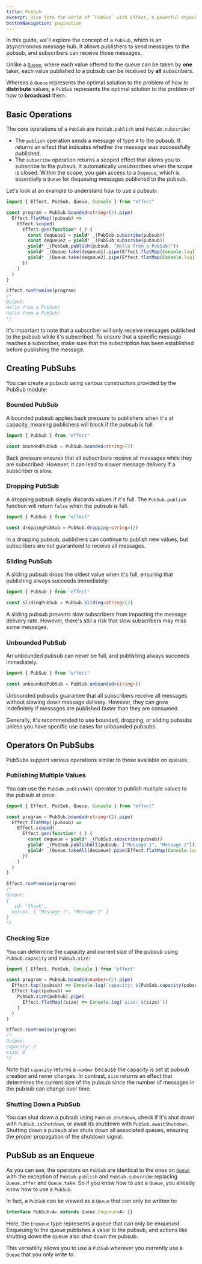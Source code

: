 ```yaml
---
title: PubSub
excerpt: Dive into the world of `PubSub` with Effect, a powerful asynchronous message hub that facilitates seamless communication between publishers and subscribers. Learn the core operations, explore different types of pubsubs, and discover the optimal scenarios for their use. Understand the versatile operators available on pubsubs, from publishing multiple values to checking size and gracefully shutting down. Gain insights into the unique qualities that set pubsubs apart and their equivalence to queues in various scenarios. Elevate your understanding of `PubSub` to enhance your asynchronous workflows.
bottomNavigation: pagination
---
```


In this guide, we'll explore the concept of a `PubSub`, which is an asynchronous message hub. It allows publishers to send messages to the pubsub, and subscribers can receive those messages.

Unlike a [`Queue`](queue), where each value offered to the queue can be taken by **one** taker, each value published to a pubsub can be received by **all** subscribers.

Whereas a `Queue` represents the optimal solution to the problem of how to **distribute** values, a `PubSub` represents the optimal solution to the problem of how to **broadcast** them.

## Basic Operations

The core operations of a `PubSub` are `PubSub.publish` and `PubSub.subscribe`:

- The `publish` operation sends a message of type `A` to the pubsub. It returns an effect that indicates whether the message was successfully published.
- The `subscribe` operation returns a scoped effect that allows you to subscribe to the pubsub. It automatically unsubscribes when the scope is closed. Within the scope, you gain access to a `Dequeue`, which is essentially a `Queue` for dequeuing messages published to the pubsub.

Let's look at an example to understand how to use a pubsub:

```ts twoslash
import { Effect, PubSub, Queue, Console } from "effect"

const program = PubSub.bounded<string>(2).pipe(
  Effect.flatMap((pubsub) =>
    Effect.scoped(
      Effect.gen(function* (_) {
        const dequeue1 = yield* _(PubSub.subscribe(pubsub))
        const dequeue2 = yield* _(PubSub.subscribe(pubsub))
        yield* _(PubSub.publish(pubsub, "Hello from a PubSub!"))
        yield* _(Queue.take(dequeue1).pipe(Effect.flatMap(Console.log)))
        yield* _(Queue.take(dequeue2).pipe(Effect.flatMap(Console.log)))
      })
    )
  )
)

Effect.runPromise(program)
/*
Output:
Hello from a PubSub!
Hello from a PubSub!
*/
```

It's important to note that a subscriber will only receive messages published to the pubsub while it's subscribed. To ensure that a specific message reaches a subscriber, make sure that the subscription has been established before publishing the message.

## Creating PubSubs

You can create a pubsub using various constructors provided by the PubSub module:

### Bounded PubSub

A bounded pubsub applies back pressure to publishers when it's at capacity, meaning publishers will block if the pubsub is full.

```ts twoslash
import { PubSub } from "effect"

const boundedPubSub = PubSub.bounded<string>(2)
```

Back pressure ensures that all subscribers receive all messages while they are subscribed. However, it can lead to slower message delivery if a subscriber is slow.

### Dropping PubSub

A dropping pubsub simply discards values if it's full. The `PubSub.publish` function will return `false` when the pubsub is full.

```ts twoslash
import { PubSub } from "effect"

const droppingPubSub = PubSub.dropping<string>(2)
```

In a dropping pubsub, publishers can continue to publish new values, but subscribers are not guaranteed to receive all messages.

### Sliding PubSub

A sliding pubsub drops the oldest value when it's full, ensuring that publishing always succeeds immediately.

```ts twoslash
import { PubSub } from "effect"

const slidingPubSub = PubSub.sliding<string>(2)
```

A sliding pubsub prevents slow subscribers from impacting the message delivery rate. However, there's still a risk that slow subscribers may miss some messages.

### Unbounded PubSub

An unbounded pubsub can never be full, and publishing always succeeds immediately.

```ts twoslash
import { PubSub } from "effect"

const unboundedPubSub = PubSub.unbounded<string>()
```

Unbounded pubsubs guarantee that all subscribers receive all messages without slowing down message delivery. However, they can grow indefinitely if messages are published faster than they are consumed.

Generally, it's recommended to use bounded, dropping, or sliding pubsubs unless you have specific use cases for unbounded pubsubs.

## Operators On PubSubs

PubSubs support various operations similar to those available on queues.

### Publishing Multiple Values

You can use the `PubSub.publishAll` operator to publish multiple values to the pubsub at once:

```ts twoslash
import { Effect, PubSub, Queue, Console } from "effect"

const program = PubSub.bounded<string>(2).pipe(
  Effect.flatMap((pubsub) =>
    Effect.scoped(
      Effect.gen(function* (_) {
        const dequeue = yield* _(PubSub.subscribe(pubsub))
        yield* _(PubSub.publishAll(pubsub, ["Message 1", "Message 2"]))
        yield* _(Queue.takeAll(dequeue).pipe(Effect.flatMap(Console.log)))
      })
    )
  )
)

Effect.runPromise(program)
/*
Output:
{
  _id: "Chunk",
  values: [ "Message 1", "Message 2" ]
}
*/
```

### Checking Size

You can determine the capacity and current size of the pubsub using `PubSub.capacity` and `PubSub.size`:

```ts twoslash
import { Effect, PubSub, Console } from "effect"

const program = PubSub.bounded<number>(2).pipe(
  Effect.tap((pubsub) => Console.log(`capacity: ${PubSub.capacity(pubsub)}`)),
  Effect.tap((pubsub) =>
    PubSub.size(pubsub).pipe(
      Effect.flatMap((size) => Console.log(`size: ${size}`))
    )
  )
)

Effect.runPromise(program)
/*
Output:
capacity: 2
size: 0
*/
```

Note that `capacity` returns a `number` because the capacity is set at pubsub creation and never changes. In contrast, `size` returns an effect that determines the current size of the pubsub since the number of messages in the pubsub can change over time.

### Shutting Down a PubSub

You can shut down a pubsub using `PubSub.shutdown`, check if it's shut down with `PubSub.isShutdown`, or await its shutdown with `PubSub.awaitShutdown`. Shutting down a pubsub also shuts down all associated queues, ensuring the proper propagation of the shutdown signal.

## PubSub as an Enqueue

As you can see, the operators on `PubSub` are identical to the ones on [`Queue`](queue) with the exception of `PubSub.publish` and `PubSub.subscribe` replacing `Queue.offer` and `Queue.take`. So if you know how to use a `Queue`, you already know how to use a `PubSub`.

In fact, a `PubSub` can be viewed as a `Queue` that can only be written to:

```ts
interface PubSub<A> extends Queue.Enqueue<A> {}
```

Here, the `Enqueue` type represents a queue that can only be enqueued. Enqueuing to the queue publishes a value to the pubsub, and actions like shutting down the queue also shut down the pubsub.

This versatility allows you to use a `PubSub` wherever you currently use a `Queue` that you only write to.
